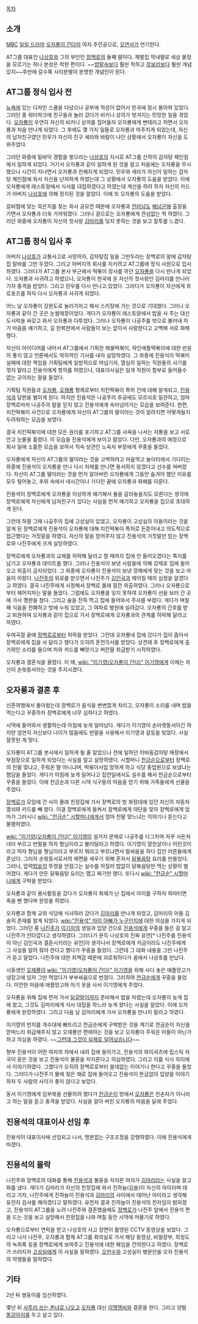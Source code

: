 [[목차]]
== 소개 ==
[[문화방송|MBC]] [[일일 드라마]] [[오자룡이 간다]]의 여자 주인공으로, [[오연서]]가 연기한다.

AT그룹 대표인 [[나상호]]와 그의 부인인 [[장백로]]의 둘째 딸이다. 재벌집 막내딸로 세상 물정을 모르기는 하나 본성은 착한 편이다. ~~[[방말숙]]보다 훨씬 착하고 [[장보리]]보다 훨씬 개념있지~~후반에 갈수록 사리분별이 분명한 개념인이 된다.

== AT그룹 정식 입사 전 ==
[[뉴욕]]에 있는 디자인 스쿨을 다녔으나 공부에 적성이 없어서 한국에 잠시 돌아와 있었다. 그러던 중 워터파크에 친구들과 놀러 갔다가 비키니 상의가 벗겨지는 민망한 일을 겪었다. [[오자룡]]이 우연히 자신의 비키니 상의를 집어들자 오자룡에게 변태라고 하면서 오자룡과 처음 만나게 되었다. 그 후에도 몇 가지 일들로 오자룡과 마주치게 되었는데, 자신의 남자친구였던 민우가 자신의 친구 세라와 바람이 나던 상황에서 오자룡이 자신을 도와주었다.

그러던 와중에 밑바닥 경험을 쌓으라는 [[나상호]]의 지시로 AT그룹 산하의 감자탕 체인점에서 일하게 되었다. 거기서 오자룡과 같이 일하게 된 것을 알고 처음에는 오자룡을 무시했으나 시간이 지나면서 오자룡과 친해지게 되었다. 민우와 세라가 자신이 일하는 감자탕 체인점에 와서 자신을 난처하게 하였는데 그 상황에서 오자룡의 도움을 받았다. 이에 오자룡에게 레스토랑에서 식사를 대접하겠다고 하였는데 계산을 하려 하자 자신의 카드가 아버지 [[나상호]]에 의해 정지된 것을 알았다. 이에 또 오자룡의 도움을 받았다.

갈비찜에 맞는 묵은지를 찾는 회사 공모전 때문에 오자룡과 [[전라남도]] [[해남군]]에 출장을 가면서 오자룡과 더욱 가까워졌다. 그러나 겉으로는 오자룡에게 관심없는 척 하였다. 그러던 와중에 오자룡이 자신의 첫사랑 [[김마리(오자룡이 간다)|김마리]]를 잊지 못하는 것을 보고 질투를 느겼다.

== AT그룹 정식 입사 후 ==
아버지 [[나상호]]가 교통사고로 사망하자, 감자탕집 일을 그만두라는 장백로의 말에 감자탕집 알바를 그만 두었다. 그리고 아버지의 회사를 지키려고 AT그룹에 정식 사원으로 입사하였다. 그러다가 AT그룹 본사 부근에서 떡볶이 장사를 하던 [[오자룡]]을 다시 만나게 되었다. 오자룡과 사귀려고 하였으나, 오자룡이 한국에 온 자신의 첫사랑인 김마리를 만나러 가자 충격을 받았다. 그리고 민우를 다시 만나고 있었다. 그러다가 오자룡이 자신에게 프로포즈를 하자 다시 오자룡과 사귀게 되었다.

어느 날 오자룡이 강원도로 놀러가자고 해서 스키장에 가는 것으로 기대했다. 그러나 오자룡과 같이 간 곳은 눈썰매장이었다. 게다가 오자룡이 레스토랑에서 밥을 사 주는 대신 도시락을 싸갖고 와서 오자룡과 다투었다. 그러나 오자룡이 나공주를 밖으로 불러내 자기 마음을 얘기하고, 길 한복판에서 사람들이 보는 앞이서 사랑한다고 고백해 서로 화해했다.

자신이 아이디어를 내어서 AT그룹에서 기획한 해물떡볶이, 파인애플떡볶이에 대한 반응이 좋지 않고 언론에서도 악의적인 기사를 내자 실망하였다. 그 와중에 진용석이 떡볶이 실패에 대한 책임을 기획팀에게 일방적으로 떠넘기자, 열심히 일하는 직원들의 사기를 꺾지 말라고 진용석에게 항의를 하였으나, 대표이사실은 일개 직원이 함부로 들어올수 없는 곳이라는 말을 들었다. 

기획팀 직원들과 [[오자룡]], [[오재룡]] 형제로부터 치킨떡볶이 특허 건에 대해 알게되고, [[진용석]]과 담판을 벌이게 된다. 하지만 진용석은 나공주의 추궁에도 모르쇠로 일관하고, 엄마 장백로마저 나공주의 말을 믿지 않고 진용석에게 속아넘어가는 모습을 보여준다. 한편, 치킨떡볶이 사건으로 오자룡에게 자신이 AT그룹의 딸이라는 것이 알려지면 어떻게될지 두려워하는 모습을 보였다.

결국 치킨떡볶이에 대한 모든 권리를 포기하고 AT그룹 사옥을 나서는 자룡을 보고 서로 안고 눈물을 흘렸다. 이 모습을 진용석에게 보이고 말았다. 다만, 오자룡과의 애정으로 회사 일에 소홀한 모습을 보여서 직속 상관인 노숙자 부장에게 꾸중을 들었다.

오자룡에게 자신이 AT그룹의 딸이라는 것을 고백하려고 마음먹고 놀이터에서 기다리는 와중에 진용석이 오자룡을 만나 다시 처제를 만나면 용서하지 않겠다고 선수를 쳐버렸다. 자신이 AT그룹 딸이라는 것을 먼저 알아버린 오자룡에게 그동안 숨겨야 했던 이유를 모두 털어놓고, 추위 속에서 네시간이나 기다린 끝에 오자룡과 화해를 이룬다.

진용석이 장백로에게 오자룡을 이상하게 얘기해서 둘을 갈라놓을지도 모른다는 생각에 장백로에게 자신에게 남자친구가 있다는 사실을 먼저 얘기하고 오자룡을 집으로 초대하게 된다.

그런데 하필 그때 나공주의 집에 고성실이 있었고, 오자룡이 고성실의 아들이라는 것을 알게 된 장백로에게 진용석이 오자룡에 대해 치킨떡볶이 특허로 돈뜯어내고 의도적으로 접근했다는 거짓말을 하였다. 자신의 말을 믿어주지 않고 진용석의 거짓말만 믿는 장백로와 나진주에게 크게 실망하였다.

장백로에게 오자룡과의 교제를 허락해 달라고 할 때까지 집에 안 들어오겠다는 쪽지를 남기고 오자룡과 데이트를 했다. 그러나 진용석이 보낸 사람들에 의해 강제로 집에 들어오고 외출이 금지되었다. 그 와중에 오자룡이 진용석이 보낸 깡패에게 맞는 것을 보고 마음이 아팠다. [[나진주]]의 위로를 받으면서 나진주가 [[김인국]]과 헤어질 때의 심정을 알겠다고 하였다. 결국 나진주에게 사정해서 장백로 몰래 잠깐 외출하였다. 그러나 오자룡으로부터 헤어지자는 말을 들었다. 그럼에도 오자룡을 잊지 못하여 오자룡이 선을 보러 간 곳에 가서 깽판을 쳤다. 그리고 술을 잔뜩 먹고 집에 들어와서 주사를 부렸다. 게다가 며칠째 식음을 전폐하고 방에 누워 있었고, 그 여파로 병원에 실려갔다. 오자룡의 간호를 받고 퇴원하여 오자룡과 같이 집으로 가서 장백로에게 오자룡과의 관계를 허락해 달라고 하였다.

우여곡절 끝에 [[장백로]]로부터 허락을 받았다. 그런데 오자룡네 집에 갔다가 집이 좁아서 장백로에게 집을 사 달라고 했다가 오히려 혼전각서를 받았다. 상견례 후 장백로에게 출가외인 소리를 들으며 차와 카드를 빼앗기고 버린딸 취급받기 시작하였다.

오자룡과 결혼식을 올렸다. 이 때, [[wiki: "이기영(오자룡이 간다)" 이기영]]에게 이제는 자신이 손윗동서라는 것을 주지시켰다.

== 오자룡과 결혼 후 ==
신혼여행에서 돌아왔는데 장백로가 음식을 변변찮게 차리고, 오자룡이 소리를 내며 밥을 먹는다고 꾸중하자 장백로에게 너무 심하다고 하였다.

시댁에 들어와서 생활하는데 아침에 늦게 일어났다. 게다가 이기영이 손아랫동서이긴 하지만 엄연히 자신보다 나이가 많음에도 반말을 사용해서 이기영과 갈등을 빚었다. 사실 잘못된 게 맞다.

오자룡이 AT그룹 본사에서 일하게 될 줄 알았으나 전에 일하던 이바돔감자탕 매장에서 부점장으로 일하게 되었다는 사실을 알고 실망하였다. 시할머니 [[천금순]]으로부터 장백로의 친딸 맞냐고, 주워온 딸 아니냐며, 떡볶이사업 망하게 하고 식당 종업원으로 보냈냐는 험담을 들었다. 게다가 아침에 늦게 일어나고 집안일에서도 실수를 해서 천금순으로부터 꾸중을 들었다. 이에 천금순과 다른 시댁 식구들의 마음을 얻기 위해 가족들에게 선물을 주었다.

[[장백로]]가 모임에 간 사이 몰래 친정집에 가서 장백로의 방 화장대에 있던 자신의 자동차 열쇠와 카드를 빼 왔다. 이걸 장백로에게 들켜서 장백로에게 야단을 맞자 장백로에게 엄마가 그러시니 [[wiki: "천금순" 시할머니]]에게서 엄마 친딸 맞느냐는 이야기나 듣는다고 불평하였다.

[[wiki: "이기영(오자룡이 간다)" 이기영]]이 설거지 문제로 나공주를 다그치며 자꾸 사돈처녀라 부르고 반말을 하자 형님이라고 불러달라고 하였다. 이기영이 열한살이나 어린것이 라고 하자 형님을 형님이라고 부르지 뭐라고 부르냐면서 말싸움을 하다 집안 어른들에게 혼났다. 그러자 손윗동서로서의 체면을 세우기 위해 혼자서 [[닭볶음탕]] 요리를 만들었다. 그러나, 압력[[밥솥]]의 뚜껑을 안잠그는 실수를 저질러 밥없이 닭볶음탕만 먹는 상황이 벌어졌다. 게다가 만든 닭볶음탕 요리는 맵고 짜기만 했다. 또다시 [[wiki: "천금순" 시할머니]]에게 구박을 받았다.

오자룡과 같이 봉사활동을 갔다가 오자룡이 화재가 난 집에서 아이를 구하자 하마터면 죽을 뻔 했다며 원망을 하였다.

오자룡과 함께 교외 식당에 식사하러 갔다가 [[김마리(오자룡이 간다)|김마리]]를 만나게 되었고, 김마리의 아들 김솔의 존재를 알게 되었다. [[wiki:"진용석" 아이 아빠가 누구]]인지에 대한 의심을 가지게 되었다. 그러던 중 [[나진주]]가 [[이기자]]의 생일과 입양 건으로 [[진용석]]에게 꾸중을 들은 걸 알고 나진주가 안타깝다고 생각하였다. 그러다가 문득 나상호의 진짜 유언[* 나진주를 진용석이 아닌 김인국과 결혼시키라는 유언]이 생각나서 장백로에게 지금이라도 나진주에게 그 사실을 알려 줘야 한다고 했다가 꾸중을 들었다. 그런데 그 대화 내용을 그만 나진주가 듣고 말았다. 나진주에 대한 죄책감 때문에 괴로워하다가 꿈에서 나상호를 만났다.

시동생인 [[오재룡]]이 [[wiki: "이기영(오자룡이 간다)" 이기영]]을 위해 사다 놓은 애플망고가 냉장고에 있자 그만 먹었다가 부부싸움으로 번졌다. 그리하여 [[천금순]]에게 꾸중을 들었다. 미안한 마음에 애플망고와 아기 옷을 사서 이기영에게 주었다.

오자룡을 위해 집에 먼저 가서 [[달걀말이]]까지 준비해서 밥을 차렸는데 오자룡이 늦게 집에 왔고, 그것도 김마리에게 식사 대접을 하느라 늦게 왔다는 사실을 알았다. 이에 오자룡에게 원망하였다. 그리고 다음 날 김마리에게 가서 오자룡을 만나지 말라고 하였다.

이기영의 반지를 개수대에 빠뜨리고 천금순에게 구박받은 것을 계기로 천금순이 자신을 맏며느리 취급해주지 않고 오재룡만 편애하는 것을 보고 오자룡이 주워온 아들이 아닌가 하고 의심을 하였다. ~~[[그런데 그것이 실제로 일어났습니다]]~~.

형부 진용석이 어떤 여자의 차에서 내려 집에 들어가고, 진용석의 와이셔츠에 립스틱 자국이 묻은 것을 보고 진용석이 불륜을 저지른다고 의심하였다. 그리고 이를 식사 자리에서 이야기하였다. 그랬다가 오히려 장백로로부터 쓸데없는 이야기나 한다고 꾸중을 들었다. 그러다가 나진주가 물에 젖은 채로 집에 들어오고 진용석이 뜬금없이 입양을 이야기하자 두 사람의 사이가 좋지 않다고 보았다.

동서 이기영에게 임부복을 선물하려 했다가 [[천금순]]이 방에서 [[오자룡]]은 친손자가 아니라고 하는 말을 듣고 충격을 받았다. 사실을 알아 버린 오자룡의 마음을 달래 주었다.

== 진용석의 대표이사 선임 후 ==
진용석이 대표이사에 선임되고 나서, 명분없는 구조조정을 강행하였다. 이에 진용석에게 따졌다.

== 진용석의 몰락 ==
나진주와 장백로의 대화를 통해 [[진용석]]과 불륜을 저지른 여자가 [[김마리(오자룡이 간다)|김마리]]라는 사실을 알고 화를 냈다. 게다가 김마리가 자신의 친정집에 와서 진하늘(김솔)이 자신의 아이라며 데리고 가자, 나진주에게 진하늘이 진용석과 [[김마리(오자룡이 간다)|김마리]]의 사이에서 태어난 아이라고 생각해 유전자 검사를 해야겠다고 말하였다. 유전자 결과 진하늘이 진용석의 친자임이 밝혀졌고, 진용석이 AT그룹을 노려 나진주와 결혼했음에도 [[장백로]]가 나진주 앞에서 진용석 편을 드는 것을 보고 실망해서 친정집을 나와 며칠 동안 시댁에 머물기로 하였다.

오자룡으로부터 연락을 받고 나상호의 사고 장면이 촬영된 CCTV 동영상을 보았다. 그리고 나서 나진주, 오자룡과 함께 AT그룹 회의실로 가서 해당 동영상, 비밀장부, 최정도의 녹취록 등을 장백로에게 보여주고 진용석에 대한 해임을 건의한다고 하였다. 장백로가 쓰러지자 [[고성실]]에게 이 사실을 말하였다. [[오만수]]와 고성실이 병문안을 오자 진용석의 악행들을 말하였다.

== 기타 ==
2년 뒤 쌍둥이를 임신하였다.

몇년 뒤 [[장보리|사투리 쓰는 촌녀로 나오고]] [[오자룡]] 대신 [[이재화|이땡땡]]씨와 결혼을 한다. 그리고 양딸 [[장비단|똥강아지]]를 두고 살고 있다. 



